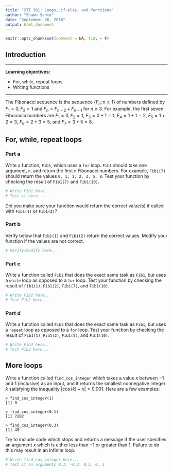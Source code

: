 ---
title: "STT 301: Loops, if-else, and functions"
author: "Shawn Santo"
date: "September 26, 2018"
output: html_document
---

```{r global_options, include = FALSE}
knitr::opts_chunk$set(comment = NA, tidy = F)
```

## Introduction

---

**Learning objectives:**

  + For, while, repeat loops
  + Writing functions

---

The Fibonacci sequence is the sequence $\{F_n\colon n \geq 1\}$ of numbers
defined by $F_1 = 0, F_2 = 1$ and $F_n = F_{n-2} + F_{n-1}$ for $n\geq 3$. 
For example, the first seven Fibonacci numbers are 
$F_1 = 0, F_2 = 1$, $F_3 = 0+1 = 1$, $F_4 = 1 + 1 = 2$, 
$F_5 = 1 + 2 = 3$, $F_6 = 2 + 3 = 5$, and $F_7 = 3 + 5 = 8$. 

## For, while, repeat loops

### Part a

Write a function, `Fib1`, which uses a `for` loop. `Fib1` should take one 
argument, `n`, and return the first `n` Fibonacci numbers. 
For example, `Fib1(7)` should return the values `0, 1, 1, 2, 3, 5, 8`. 
Test your function by checking the result of `Fib1(7)` and `Fib1(10)`.

```{r}
# Write Fib1 here...
# Test it here...
```

Did you make sure your function would return the correct value(s) if 
called with `Fib1(1)` or `Fib1(2)`? 

### Part b

Verify below that `Fib1(1)` and `Fib1(2)` return the correct values. 
Modify your function if the values are not correct.

```{r}
# Verify/modify here...
```

### Part c

Write a function called `Fib2` that does the exact same task as `Fib1`, 
but uses a `while` loop as opposed to a `for` loop. 
Test your function by checking the result of `Fib1(1)`, `Fib1(2)`, 
`Fib1(7)`, and `Fib1(10)`.

```{r}
# Write Fib2 here...
# Test Fib2 here...
```

### Part d

Write a function called `Fib3` that does the exact same task as `Fib1`, 
but uses a `repeat` loop as opposed to a `for` loop. 
Test your function by checking the result of `Fib1(1)`, `Fib1(2)`, 
`Fib1(5)`, and `Fib1(10)`.

```{r}
# Write Fib3 here...
# Test Fib3 here...
```

## More loops

Write a function called `find_cos_integer` which takes a value 
$x$ between $-1$ and $1$ (inclusive) as an input, and it returns the smallest
nonnegative integer $k$ satisfying the inequality $|\cos(k) - x| < 0.001$. 
Here are a few examples:

`> find_cos_integer(1)`    
`[1] 0`  

`> find_cos_integer(0.1)`  
`[1] 7202`

`> find_cos_integer(0.3)`  
`[1] 49`

Try to include code which stops and returns a message if the user specifies 
an argument $x$ which is either less than $-1$ or greater than $1$. 
Failure to do this may result in an infinite loop.

```{r}
# Write find_cos_integer here...
# Test it on arguments 0.1, -0.3, 0.5, 0, 1
```